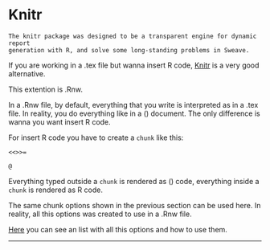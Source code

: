 # Knitr {-}

```
The knitr package was designed to be a transparent engine for dynamic report
generation with R, and solve some long-standing problems in Sweave.
```

If you are working in a .tex file but wanna insert R code,
[Knitr](https://yihui.name/knitr/) is a very good alternative.

This extention is .Rnw.

In a .Rnw file, by default, everything that you write is interpreted as in a .tex file. In reality, you do everything like in a \(\LaTeX\) document. The only
difference is wanna you want insert R code.

For insert R code you have to create a `chunk` like this:

```
<<>>=

@
```

Everything typed outside a `chunk` is rendered as \(\LaTeX\) code, everything 
inside a `chunk` is rendered as R code.

The same chunk options shown in the previous section can be used here. In reality,
all this options was created to use in a .Rnw file.

[Here](https://yihui.name/knitr/options/) you can see an list with all this options
and how to use them.

***